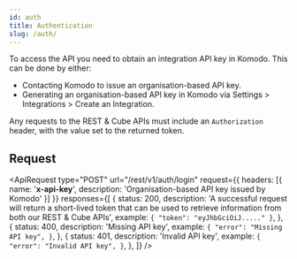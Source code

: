 ```yaml
---
id: auth
title: Authentication
slug: /auth/
---
```



To access the API you need to obtain an integration API key in Komodo. This can be done by
either:

-   Contacting Komodo to issue an organisation-based API key.
-   Generating an organisation-based API key in Komodo via Settings > Integrations > Create an Integration.

Any requests to the REST & Cube APIs must include an `Authorization` header, with the value set to the returned token.

## Request

<ApiRequest
    type="POST"
    url="/rest/v1/auth/login"
    request={{ headers: [{ name: '__x-api-key__', description: 'Organisation-based API key issued by Komodo' }] }}
    responses={[
        {
            status: 200,
            description:
                'A successful request will return a short-lived token that can be used to retrieve information from both our REST & Cube APIs',
            example: `{
    "token": "eyJhbGciOiJ....."
}`,
        },
        {
            status: 400,
            description: 'Missing API key',
            example: `{
    "error": "Missing API key",
}`,
        },
        {
            status: 401,
            description: 'Invalid API key',
            example: `{
    "error": "Invalid API key",
}`,
        },
    ]}
/>
